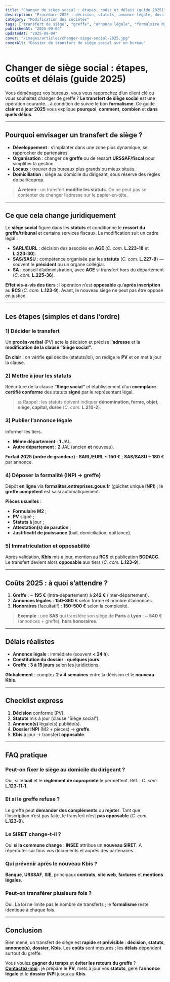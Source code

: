 ```yaml
---
title: "Changer de siège social : étapes, coûts et délais (guide 2025)"
description: "Procédure 2025 : décision, statuts, annonce légale, dossier INPI/greffe, coûts, délais, jurisprudence et FAQ."
category: "Modification des sociétés"
tags: ["transfert de siège", "greffe", "annonce légale", "formulaire M2", "Kbis", "INPI", "RCS", "BODACC", "SARL", "SAS"]
publishedAt: "2025-09-04"
updatedAt: "2025-09-04"
cover: "/images/articles/changer-siege-social-2025.jpg"
coverAlt: "Dossier de transfert de siège social sur un bureau"
---
```


# Changer de siège social : étapes, coûts et délais (guide 2025)

Vous déménagez vos bureaux, vous vous rapprochez d’un client clé ou vous souhaitez changer de greffe ? **Le transfert de siège social** est une opération courante… à condition de suivre le bon **formalisme**. Ce guide **clair et à jour 2025** vous explique **pourquoi**, **comment**, **combien** et **dans quels délais**.

---

## Pourquoi envisager un transfert de siège ?

- **Développement** : s’implanter dans une zone plus dynamique, se rapprocher de partenaires.
- **Organisation** : changer de **greffe** ou de ressort **URSSAF/fiscal** pour simplifier la gestion.
- **Locaux** : trouver des bureaux plus grands ou mieux situés.
- **Domiciliation** : siège au domicile du dirigeant, sous réserve des règles de bail/coprop.

> **À retenir** : un transfert **modifie les statuts**. On ne peut pas se contenter de changer l’adresse sur le papier‑en‑tête.

---

## Ce que cela change juridiquement

Le **siège social** figure dans les **statuts** et conditionne le **ressort du greffe/tribunal** et certains services fiscaux. La modification suit un cadre légal :

- **SARL/EURL** : décision des associés en **AGE** (*C. com.* **L.223‑18** et **L.223‑30**).
- **SAS/SASU** : compétence organisée par les **statuts** (*C. com.* **L.227‑9**) — souvent le **président** ou un organe collégial.
- **SA** : conseil d’administration, avec **AGE** si transfert hors du département (*C. com.* **L.225‑36**).

**Effet vis‑à‑vis des tiers** : l’opération n’est **opposable** qu’**après inscription** au **RCS** (*C. com.* **L.123‑9**). Avant, le nouveau siège ne peut pas être opposé en justice.

---

## Les étapes (simples et dans l’ordre)

### 1) Décider le transfert
Un **procès‑verbal** (PV) acte la décision et précise l’**adresse** et la **modification de la clause “Siège social”**.

**En clair** : on vérifie **qui** décide (statuts/loi), on rédige le **PV** et on met à jour la clause.

### 2) Mettre à jour les statuts
Réécriture de la clause **“Siège social”** et établissement d’un **exemplaire certifié conforme** des statuts **signé** par le représentant légal.

> ⚖️ Rappel : les statuts doivent indiquer **dénomination, forme, objet, siège, capital, durée** (*C. com.* **L.210‑2**).

### 3) Publier l’annonce légale
Informer les tiers.

- **Même département** : **1** JAL.
- **Autre département** : **2** JAL (ancien **et** nouveau).

**Forfait 2025 (ordre de grandeur)** : **SARL/EURL ~ 150 €** ; **SAS/SASU ~ 180 €** par annonce.

### 4) Déposer la formalité (INPI → greffe)
Dépôt **en ligne** via **formalites.entreprises.gouv.fr** (guichet unique **INPI**) ; le **greffe compétent** est saisi automatiquement.

**Pièces usuelles** :
- **Formulaire M2** ;
- **PV** signé ;
- **Statuts** à jour ;
- **Attestation(s) de parution** ;
- **Justificatif de jouissance** (bail, domiciliation, quittance).

### 5) Immatriculation et opposabilité
Après validation, **Kbis** mis à jour, mention au **RCS** et publication **BODACC**. Le transfert devient alors **opposable** aux tiers (*C. com.* **L.123‑9**).

---

## Coûts 2025 : à quoi s’attendre ?

1. **Greffe** : ~ **195 €** (intra‑département) à **242 €** (inter‑département).
2. **Annonces légales** : **150–360 €** selon forme et nombre d’annonces.
3. **Honoraires** (facultatif) : **150–500 €** selon la complexité.

> **Exemple** : une **SAS** qui transfère son siège de **Paris** à **Lyon** : ~ **540 €** (annonces + greffe), **hors honoraires**.

---

## Délais réalistes

- **Annonce légale** : immédiate (souvent **< 24 h**).
- **Constitution du dossier** : **quelques jours**.
- **Greffe** : **3 à 15 jours** selon les juridictions.

**Globalement** : comptez **2 à 4 semaines** entre la décision et le **nouveau Kbis**.

---

## Checklist express

1. **Décision** conforme (PV).
2. **Statuts** mis à jour (clause “Siège social”).
3. **Annonce(s)** légale(s) publiée(s).
4. **Dossier INPI** (M2 + pièces) → **greffe**.
5. **Kbis** à jour → transfert **opposable**.

---

## FAQ pratique

### Peut‑on fixer le siège au domicile du dirigeant ?
Oui, si le **bail** et le **règlement de copropriété** le permettent. Réf. : *C. com.* **L.123‑11‑1**.

### Et si le greffe refuse ?
Le greffe peut **demander des compléments** ou **rejeter**. Tant que l’inscription n’est pas faite, le transfert n’est **pas opposable** (*C. com.* **L.123‑9**).

### Le SIRET change‑t‑il ?
Oui **si la commune change** : **INSEE** attribue un **nouveau SIRET**. À répercuter sur tous vos documents et auprès des partenaires.

### Qui prévenir après le nouveau Kbis ?
**Banque**, **URSSAF**, **SIE**, principaux **contrats**, **site web**, **factures** et **mentions légales**.

### Peut‑on transférer plusieurs fois ?
Oui. La loi ne limite pas le nombre de transferts ; le **formalisme** reste identique à chaque fois.

---

## Conclusion

Bien mené, un transfert de siège est **rapide** et **prévisible** : **décision**, **statuts**, **annonce(s)**, **dossier**, **Kbis**. Les **coûts** sont mesurés ; les **délais** dépendent surtout du greffe.

Vous voulez **gagner du temps** et **éviter les retours du greffe** ?  
**[Contactez‑moi](/#contact)** : je prépare le **PV**, mets à jour vos **statuts**, gère l’**annonce légale** et le **dossier INPI** jusqu’au **Kbis**.
